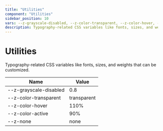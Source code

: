 ```yaml
--- 
title: "Utilities"
component: "Utilities"
sidebar_position: 10
vars: --z-grayscale-disabled, --z-color-transparent, --z-color-hover, --z-color-active, --z-none
description: Typography-related CSS variables like fonts, sizes, and weights that can be customized. 
--- 
```


# Utilities

Typography-related CSS variables like fonts, sizes, and weights that can be customized.


| Name | Value |
|------|-------|
| --z-grayscale-disabled | 0.8  | 
| --z-color-transparent | transparent  | 
| --z-color-hover | 110%  | 
| --z-color-active | 90%  | 
| --z-none | none  | 
